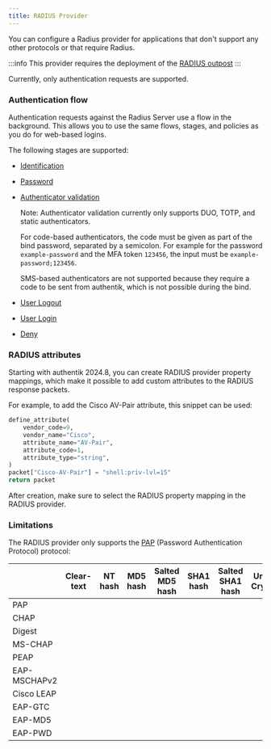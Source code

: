 ```yaml
---
title: RADIUS Provider
---
```



You can configure a Radius provider for applications that don't support any other protocols or that require Radius.

:::info
This provider requires the deployment of the [RADIUS outpost](../../outposts/index.mdx)
:::

Currently, only authentication requests are supported.

### Authentication flow

Authentication requests against the Radius Server use a flow in the background. This allows you to use the same flows, stages, and policies as you do for web-based logins.

The following stages are supported:

-   [Identification](../../flows-stages/stages/identification/index.md)
-   [Password](../../flows-stages/stages/password/index.md)
-   [Authenticator validation](../../flows-stages/stages/authenticator_validate/index.md)

    Note: Authenticator validation currently only supports DUO, TOTP, and static authenticators.

    For code-based authenticators, the code must be given as part of the bind password, separated by a semicolon. For example for the password `example-password` and the MFA token `123456`, the input must be `example-password;123456`.

    SMS-based authenticators are not supported because they require a code to be sent from authentik, which is not possible during the bind.

-   [User Logout](../../flows-stages/stages/user_logout.md)
-   [User Login](../../flows-stages/stages/user_login/index.md)
-   [Deny](../../flows-stages/stages/deny.md)

### RADIUS attributes

Starting with authentik 2024.8, you can create RADIUS provider property mappings, which make it possible to add custom attributes to the RADIUS response packets.

For example, to add the Cisco AV-Pair attribute, this snippet can be used:

```python
define_attribute(
    vendor_code=9,
    vendor_name="Cisco",
    attribute_name="AV-Pair",
    attribute_code=1,
    attribute_type="string",
)
packet["Cisco-AV-Pair"] = "shell:priv-lvl=15"
return packet
```

After creation, make sure to select the RADIUS property mapping in the RADIUS provider.

### Limitations

The RADIUS provider only supports the [PAP](https://en.wikipedia.org/wiki/Password_Authentication_Protocol) (Password Authentication Protocol) protocol:

|              | Clear-text      | NT hash         | MD5 hash        | Salted MD5 hash | SHA1 hash       | Salted SHA1 hash | Unix Crypt      |
| ------------ | --------------- | --------------- | --------------- | --------------- | --------------- | ---------------- | --------------- |
| PAP          | <Check></Check> | <Check></Check> | <Check></Check> | <Check></Check> | <Check></Check> | <Check></Check>  | <Check></Check> |
| CHAP         | <Check></Check> | <X></X>         | <X></X>         | <X></X>         | <X></X>         | <X></X>          | <X></X>         |
| Digest       | <Check></Check> | <X></X>         | <X></X>         | <X></X>         | <X></X>         | <X></X>          | <X></X>         |
| MS-CHAP      | <Check></Check> | <Check></Check> | <X></X>         | <X></X>         | <X></X>         | <X></X>          | <X></X>         |
| PEAP         | <Check></Check> | <Check></Check> | <X></X>         | <X></X>         | <X></X>         | <X></X>          | <X></X>         |
| EAP-MSCHAPv2 | <Check></Check> | <Check></Check> | <X></X>         | <X></X>         | <X></X>         | <X></X>          | <X></X>         |
| Cisco LEAP   | <Check></Check> | <Check></Check> | <X></X>         | <X></X>         | <X></X>         | <X></X>          | <X></X>         |
| EAP-GTC      | <Check></Check> | <Check></Check> | <Check></Check> | <Check></Check> | <Check></Check> | <Check></Check>  | <Check></Check> |
| EAP-MD5      | <Check></Check> | <X></X>         | <X></X>         | <X></X>         | <X></X>         | <X></X>          | <X></X>         |
| EAP-PWD      | <Check></Check> | <X></X>         | <X></X>         | <X></X>         | <X></X>         | <Check></Check>  | <Check></Check> |
